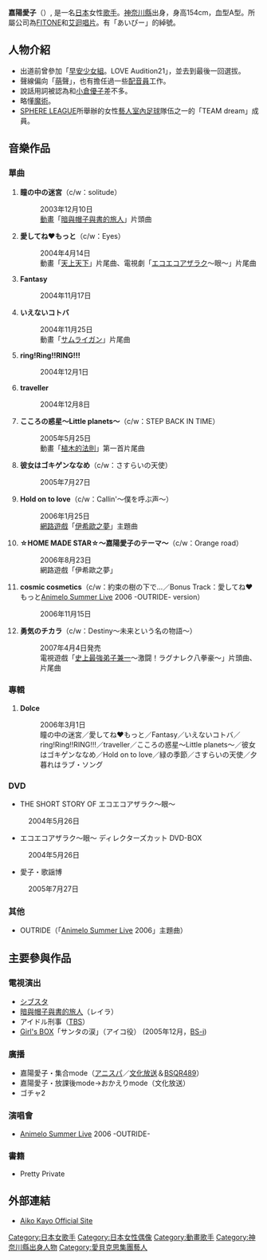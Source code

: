 {{blpunsourced|time=2018-12-10T02:50:33+00:00}}
{{藝人
|姓名 = 嘉陽愛子
|類型 = 女歌手
|圖片 = <!--建議使用自由版權圖像-->
|圖片尺寸 = 
|圖片簡介 = 
|本名 = 
|外文名 = 嘉陽 愛子 (かよう あいこ)
|外文 = ja
|羅馬拼音 = Kayo Aiko
|英文名 = 
|暱稱 = 
|其他藝名 = 
|國籍 = {{JPN}}
|民族 = 
|籍貫 = 
|出生日期 = {{Birth date and age|1985|12|11}}
|出生地點 = {{JPN}}[[神奈川縣|神奈川縣]]
|逝世日期 = 
|逝世地點 = 
|職業 = [[歌手|歌手]]
|語言 = [[日語|日語]]
|音樂類型 = [[日本流行音樂|日本流行音樂]]
|演奏樂器 = 人聲
|出道地點 = {{JPN}}[[東京|東京]]
|出道日期 = 2003年
|唱片公司 =  [[Avex_Trax|Avex Trax]]
|經紀公司 = 
|網站 = 
|相關團體 = 金鱼、Royal Blue
}}

'''嘉陽愛子'''（{{bd|1985年|12月11日||}}）, 是一名[[日本|日本]]女性[[歌手|歌手]]。[[神奈川縣|神奈川縣]]出身，身高154cm，血型A型。所屬公司為[[FITONE|FITONE]]和[[艾迴唱片|艾迴唱片]]。有「あいぴー」的綽號。

== 人物介紹 ==
*出道前曾參加「[[早安少女組|早安少女組]]。LOVE Audition21」，並去到最後一回選拔。
*聲線偏向「[[萌|萌]]聲」，也有擔任過一些[[配音員|配音員]]工作。
*說話用詞被認為和[[小倉優子|小倉優子]]差不多。
*略懂[[魔術|魔術]]。
*[[SPHERE_LEAGUE|SPHERE LEAGUE]]所舉辦的女性[[藝人|藝人]][[室內足球|室內足球]]隊伍之一的「TEAM dream」成員。

== 音樂作品 ==
=== 單曲 ===
#'''瞳の中の迷宮'''（c/w：solitude）
#:2003年12月10日
#:[[日本動畫|動畫]]「[[暗與帽子與書的旅人|暗與帽子與書的旅人]]」片頭曲
#'''愛してね♥もっと'''（c/w：Eyes）
#:2004年4月14日
#:動畫「[[天上天下|天上天下]]」片尾曲、電視劇「[[エコエコアザラク|エコエコアザラク]]～眼～」片尾曲
#'''Fantasy'''
#:2004年11月17日
#'''いえないコトバ'''
#:2004年11月25日
#:動畫「[[サムライガン|サムライガン]]」片尾曲
#'''ring!Ring!!RING!!!'''
#:2004年12月1日
#'''traveller'''
#:2004年12月8日
#'''こころの惑星～Little planets～'''（c/w：STEP BACK IN TIME）
#:2005年5月25日
#:動畫「[[植木的法則|植木的法則]]」第一首片尾曲
#'''彼女はゴキゲンななめ'''（c/w：さすらいの天使）
#:2005年7月27日
#'''Hold on to love'''（c/w：Callin'～僕を呼ぶ声～）
#:2006年1月25日
#:[[網路遊戲|網路遊戲]]「[[伊希歐之夢|伊希歐之夢]]」主題曲
#'''☆HOME MADE STAR☆～嘉陽愛子のテーマ～'''（c/w：Orange road）
#:2006年8月23日
#:網路遊戲「伊希歐之夢」
#'''cosmic cosmetics'''（c/w：約束の樹の下で…／Bonus Track：愛してね♥もっと[[Animelo_Summer_Live|Animelo Summer Live]] 2006 -OUTRIDE- version）
#:2006年11月15日
#'''勇気のチカラ'''（c/w：Destiny～未来という名の物語～）
#:2007年4月4日発売
#:電視遊戲「[[史上最強弟子兼一|史上最強弟子兼一]]～激闘！ラグナレク八拳豪～」片頭曲、片尾曲

=== 專輯 ===
#'''Dolce'''
#:2006年3月1日
#:瞳の中の迷宮／愛してね♥もっと／Fantasy／いえないコトバ／ring!Ring!!RING!!!／traveller／こころの惑星～Little planets～／彼女はゴキゲンななめ／Hold on to love／緑の季節／さすらいの天使／夕暮れはラブ・ソング
=== DVD ===
*THE SHORT STORY OF エコエコアザラク～眼～
:2004年5月26日
*エコエコアザラク～眼～ ディレクターズカット DVD-BOX
:2004年5月26日
*愛子・歌謡博
:2005年7月27日
=== 其他 ===
*OUTRIDE（「[[Animelo_Summer_Live|Animelo Summer Live]] 2006」主題曲）

== 主要參與作品 ==
=== 電視演出 ===
*[[シブスタ|シブスタ]]
*[[暗與帽子與書的旅人|暗與帽子與書的旅人]]（レイラ）
*アイドル刑事（[[TBS|TBS]]）
*[[Girl's_BOX|Girl's BOX]]「サンタの涙」（アイコ役） (2005年12月，[[BS-i|BS-i]])

=== 廣播 ===
*嘉陽愛子・集合mode（[[アニスパ|アニスパ]]／[[文化放送|文化放送]]＆[[BSQR489|BSQR489]]）
*嘉陽愛子・放課後mode→おかえりmode（文化放送）
*ゴチャ2
=== 演唱會 ===
*[[Animelo_Summer_Live|Animelo Summer Live]] 2006 -OUTRIDE-
=== 書籍 ===
*Pretty Private

== 外部連結 ==
*[https://web.archive.org/web/20070121155538/http://www.avexnet.or.jp/kayo/ Aiko Kayo Official Site]

{{Avex}}

{{Authority control}}
{{DEFAULTSORT:Kayo Aiko}}
[[Category:日本女歌手|Category:日本女歌手]]
[[Category:日本女性偶像|Category:日本女性偶像]]
[[Category:動畫歌手|Category:動畫歌手]]
[[Category:神奈川縣出身人物|Category:神奈川縣出身人物]]
[[Category:愛貝克思集團藝人|Category:愛貝克思集團藝人]]